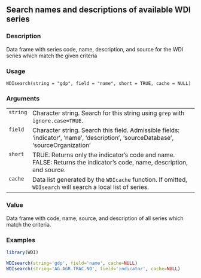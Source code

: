 ## Search names and descriptions of available WDI series {.unnumbered}


### Description

Data frame with series code, name, description, and source for the WDI series
which match the given criteria



### Usage

<pre><code class='language-R'>WDIsearch(string = "gdp", field = "name", short = TRUE, cache = NULL)
</code></pre>


### Arguments

<table>
<tr><td style = "white-space: nowrap; font-family: monospace; vertical-align: top"><code id="string">string</code></td>
<td>
Character string. Search for this string using <code>grep</code> with
<code>ignore.case=TRUE</code>.
</td></tr>
<tr><td style = "white-space: nowrap; font-family: monospace; vertical-align: top"><code id="field">field</code></td>
<td>
Character string. Search this field. Admissible fields:
'indicator', 'name', 'description', 'sourceDatabase', 'sourceOrganization'
</td></tr>
<tr><td style = "white-space: nowrap; font-family: monospace; vertical-align: top"><code id="short">short</code></td>
<td>
TRUE: Returns only the indicator's code and name. FALSE: Returns
the indicator's code, name, description, and source.
</td></tr>
<tr><td style = "white-space: nowrap; font-family: monospace; vertical-align: top"><code id="cache">cache</code></td>
<td>
Data list generated by the <code>WDIcache</code> function. If omitted,
<code>WDIsearch</code> will search a local list of series.
</td></tr>
</table>


### Value

Data frame with code, name, source, and description of all series which
match the criteria.



### Examples
```r
library(WDI)

WDIsearch(string='gdp', field='name', cache=NULL)
WDIsearch(string='AG.AGR.TRAC.NO', field='indicator', cache=NULL)



```
